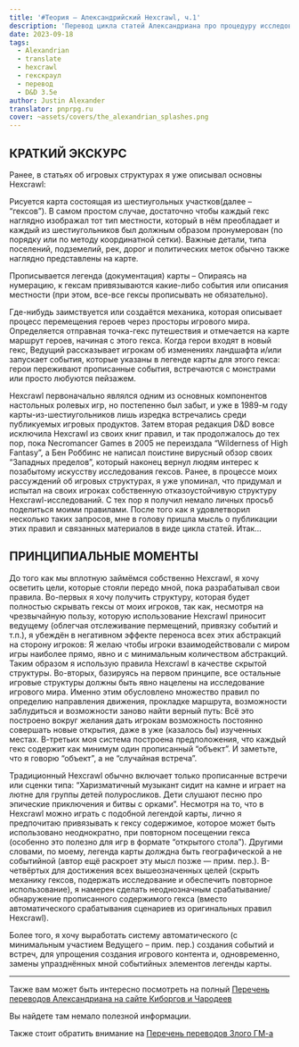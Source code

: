 ```yaml
---
title: '#Теория — Александрийский Hexcrawl, ч.1'
description: 'Перевод цикла статей Александриана про процедуру исследования гексов в третьей редакции D&D #alexandrian #hexcrawl #dnd3e #translate'
date: 2023-09-18
tags:
  - Alexandrian
  - translate
  - hexcrawl
  - гекскраул
  - перевод
  - D&D 3.5e
author: Justin Alexander
translator: pnprpg.ru
cover: ~assets/covers/the_alexandrian_splashes.png
---
```


## КРАТКИЙ ЭКСКУРС

Ранее, в статьях об игровых структурах я уже описывал основны Hexcrawl:

Рисуется карта состоящая из шестиугольных участков(далее – “гексов”). В самом простом случае, достаточно чтобы каждый гекс наглядно изображал тот тип местности, который в нём преобладает и каждый из шестиугольников был должным образом пронумерован (по порядку или по методу координатной сетки). Важные детали, типа поселений, подземелий, рек, дорог и политических меток обычно также наглядно представлены на карте.

Прописывается легенда (документация) карты – Опираясь на нумерацию, к гексам привязываются какие-либо события или описания местности (при этом, все-все гексы прописывать не обязательно).

Где-нибудь заимствуется или создаётся механика, которая описывает процесс перемещения героев через просторы игрового мира. Определяется отправная точка-гекс путешествия и отмечается на карте маршрут героев, начиная с этого гекса.
Когда герои входят в новый гекс, Ведущий рассказывает игрокам об изменениях ландшафта и/или запускает события, которые указаны в легенде карты для этого гекса: герои переживают прописанные события, встречаются с монстрами или просто любуются пейзажем.

Hexcrawl первоначально являлся одним из основных компонентов настольных ролевых игр, но постепенно был забыт, и уже в 1989-м году карты-из-шестиугольников лишь изредка встречались среди публикуемых игровых продуктов. Затем вторая редакция D&D вовсе исключила Hexcrawl из своих книг правил, и так продолжалось до тех пор, пока Necromancer Games в 2005 не переиздала “Wilderness of High Fantasy”, а Бен Роббинс не написал поистине вирусный обзор своих “Западных пределов”, который наконец вернул людям интерес к позабытому искусству исследования гексов. Ранее, в процессе моих рассуждений об игровых структурах, я уже упоминал, что придумал и испытал на своих игроках собственную отказоустойчивую структуру Hexcrawl-исследований. С тех пор я получил немало личных просьб поделиться моими правилами. После того как я удовлетворил несколько таких запросов, мне в голову пришла мысль о публикации этих правил и связанных материалов в виде цикла статей. Итак…

## ПРИНЦИПИАЛЬНЫЕ МОМЕНТЫ

До того как мы вплотную займёмся собственно Hexcrawl, я хочу осветить цели, которые стояли передо мной, пока разрабатывал свои правила. Во-первых я хочу получить структуру, которая будет полностью скрывать гексы от моих игроков, так как, несмотря на чрезвычайную пользу, которую использование Hexcrawl приносит ведущему (облегчая отслеживание пермещений, привязку событий и т.п.), я убеждён в негативном эффекте переноса всех этих абстракций на сторону игроков: Я желаю чтобы игроки взаимодействовали с миром игры наиболее прямо, явно и с минимальным количеством абстракций. Таким образом я использую правила Hexcrawl в качестве скрытой структуры. Во-вторых, базируясь на первом принципе, все остальные игровые структуры должны быть явно нацелены на исследование игрового мира. Именно этим обусловлено множество правил по определию направления движения, прокладке маршрута, возможности заблудиться и возможности заново найти верный путь: Всё это построено вокруг желания дать игрокам возможность постоянно совершать новые открытия, даже в уже (казалось бы) изученных местах. В-третьих моя система построена предположения, что каждый гекс содержит как минимум один прописанный “объект”. И заметьте, что я говорю “объект”, а не “случайная встреча”.

Традиционный Hexcrawl обычно включает только прописанные встречи или сценки типа: “Харизматичный музыкант сидит на камне и играет на лютне для группы детей полуросликов. Дети слушают песню про эпические приключения и битвы с орками”.
Несмотря на то, что в Hexcrawl можно играть с подобной легендой карты, лично я предпочитаю привязывать к гексу содержимое, которое может быть использовано неоднократно, при повторном посещении гекса (особенно это полезно для игр в формате “открытого стола”). Другими словами, по моему, легенда карты долждна быть географической а не событийной (автор ещё раскроет эту мысл позже — прим. пер.). В-четвёртых для достижения всех вышеозначенных целей (скрыть механику гексов, подержать исследование и обеспечить повторное использование), я намерен сделать неоднозначным срабатывание/обнаружение прописанного содержимого гекса (вместо автоматического срабатывания сценариев из оригинальных правил Hexcrawl).

Более того, я хочу выработать систему автоматического (с минимальным участием Ведущего – прим. пер.) создания событий и встреч, для упрощения создания игрового контента и, одновременно, замены упразднённых мной событийных элементов легенды карты.

---

Также вам может быть интересно посмотреть на полный
[Перечень переводов Александриана на сайте Киборгов и Чародеев](https://cyborgsandmages.com/posts/translations/alexandrian-index)

Вы найдете там немало полезной информации.

Также стоит обратить внимание на [Перечень переводов Злого ГМ-а](https://cyborgsandmages.com/posts/translations/angrygm-index)
